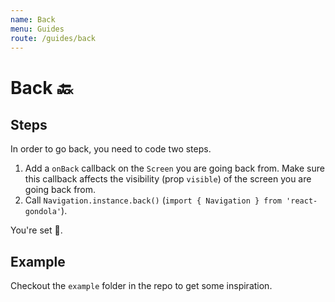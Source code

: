 ```yaml
---
name: Back
menu: Guides
route: /guides/back
---
```


# Back 🔙

## Steps

In order to go back, you need to code two steps.

1. Add a `onBack` callback on the `Screen` you are going back from. Make sure this callback affects the visibility (prop `visible`) of the screen you are going back from.
2. Call `Navigation.instance.back()` (`import { Navigation } from 'react-gondola'`).

You're set 🎸.

## Example

Checkout the `example` folder in the repo to get some inspiration.
